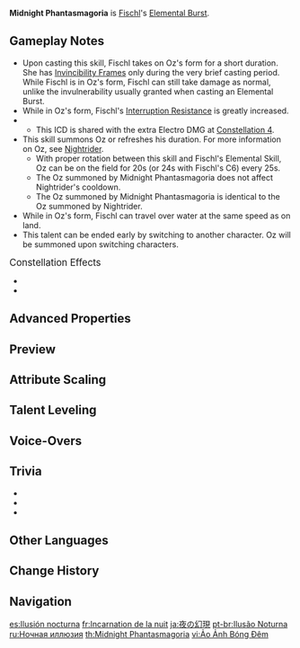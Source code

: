 {{Talent Infobox
|image         = Talent Midnight Phantasmagoria.png
|character     = Fischl
|type          = Elemental Burst
|info          = Summons [[Oz]] to spread his twin wings of twilight and defend Fischl.<br>Has the following properties during the ability's [[duration]]:<ul><!--
--><li>Fischl takes on Oz's form, greatly increasing her [[Movement Speed]].</li><!--
--><li>Strikes nearby opponents with lightning, dealing {{Color|Electro DMG}} to opponents she comes into contact with. Each opponent can only be struck once.</li><!--
--><li>Once this ability's effects end, Oz will remain on the battlefield and attack his Prinzessin's foes. If Oz is already on the field, then this will reset the duration of his presence.</li><!--
--></ul>
|energyCost    = 60
|CD            = 15s
|attr1         = Falling Thunder DMG
|value1        = 208–468%
|utility1      = Movement SPD
|utility2      = Duration Reset
|utility3      = Interruption Resistance
|utility4      = Water Traversing
|scale_att1    = ATK
}}
{{Description|"...In the hordes of beasts that follow the cursed blood, only Prince Nachtraben, who bore witness to the extinction of thousand worlds, knows her true greatness. Thus the night wings he spreads are his eternal promise to protect Her Royal Highness."<br>&mdash;Flowers for Princess Fischl (I): End Time Zersetzung.''}}
'''Midnight Phantasmagoria''' is [[Fischl]]'s [[Elemental Burst]].

==Gameplay Notes==
* Upon casting this skill, Fischl takes on Oz's form for a short duration. She has [[Invincibility Frames]] only during the very brief casting period. While Fischl is in Oz's form, Fischl can still take damage as normal, unlike the invulnerability usually granted when casting an Elemental Burst.
* While in Oz's form, Fischl's [[Interruption Resistance]] is greatly increased.
* {{Talent Note|icd|Falling Thunder DMG|5|4}}
** This ICD is shared with the extra Electro DMG at [[Her Pilgrimage of Bleak|Constellation 4]].
* This skill summons Oz or refreshes his duration. For more information on Oz, see [[Nightrider]].
** With proper rotation between this skill and Fischl's Elemental Skill, Oz can be on the field for 20s (or 24s with Fischl's C6) every 25s.
** The Oz summoned by Midnight Phantasmagoria does not affect Nightrider's cooldown.
** The Oz summoned by Midnight Phantasmagoria is identical to the Oz summoned by Nightrider.
* While in Oz's form, Fischl can travel over water at the same speed as on land.
* This talent can be ended early by switching to another character. Oz will be summoned upon switching characters.

;<big>Constellation Effects</big>
* {{Talent Note|constellation|4|Her Pilgrimage of Bleak}}
* {{Talent Note|constellation|5|Against the Fleeing Light}}

==Advanced Properties==
{{Advanced Properties
|title   = Falling Thunder DMG
|gu      = 2U
|icdtag  = Elemental Burst
|icdtype = 5s/4 Hits
|poise   = 150
|impulse = 3
|blunt   = 1

|title2   = Extra AoE DMG (C4)
|gu2      = 2U
|icdtag2  = Elemental Burst
|icdtype2 = 5s/4 Hits
|poise2   = 500
|impulse2 = 2
}}

==Preview==
{{Preview
|file=Midnight Phantasmagoria Preview
}}
{{clr}}

==Attribute Scaling==
{{Talent Scaling
|talentType=Elemental Burst
|levels=14
|order=fallingthunderdmg,cd,energycost
|titles=Falling Thunder DMG (%),CD,Energy Cost
|fallingthunderdmg_1=208
|fallingthunderdmg_2=223.6
|fallingthunderdmg_3=239.2
|fallingthunderdmg_4=260
|fallingthunderdmg_5=275.6
|fallingthunderdmg_6=291.2
|fallingthunderdmg_7=312
|fallingthunderdmg_8=332.8
|fallingthunderdmg_9=353.6
|fallingthunderdmg_10=374.4
|fallingthunderdmg_11=395.2
|fallingthunderdmg_12=416
|fallingthunderdmg_13=442
|fallingthunderdmg_14=468
|cd=15s
|energycost=60
}}

==Talent Leveling==
{{Talent Upgrade|Fischl}}

==Voice-Overs==
{{Talent VO}}

==Trivia==
* {{Talent Note|clap}}
* {{Transclude|Dunkelnacht Sakrament|Glowing Ornaments}}
* {{Transclude|Ein Immernachtstraum|Glowing Ornaments}}

==Other Languages==
{{Other Languages
|en      = Midnight Phantasmagoria
|zhs     = 至夜幻现
|zhs_rm  = Zhìyè Huànxiàn
|zht     = 至夜幻現
|zht_rm  = Zhìyè Huànxiàn
|zh_tl   = Midnight Phantasmagoria
|ja      = 夜の幻現
|ja_rm   = Yoru no Gengen
|ja_tl   = Phantasmagoria of Night
|ko      = 암야의 환상
|ko_rm   = Amya-ui Hwansang
|ko_tl   = Illusion of Dark Night
|es      = Ilusión nocturna
|es_tl   = Nocturnal Illusion
|fr      = Incarnation de la nuit
|fr_tl   = Embodiment of the Night
|ru      = Ночная иллюзия
|ru_tl   = Night Illusion
|th      = Midnight Phantasmagoria
|vi      = Ảo Ảnh Bóng Đêm
|vi_tl   = Shadow Illusion
|de      = Mitternachtstraum
|de_tl   = Midnight's Dream
|id      = Midnight Phantasmagoria
|pt      = Ilusão Noturna
|pt_tl   = 
|tr      = Gece Yanılsaması
|tr_tl   = Night Phantasmagoria
|it      = Fantasmagoria di mezzanotte
|it_tl   = Midnight Phantasmagoria
}}

==Change History==
{{Change History|1.0}}
<!--
==References==
{{Reflist}}
-->
==Navigation==
{{Talent Navbox|Fischl}}

[[es:Ilusión nocturna]]
[[fr:Incarnation de la nuit]]
[[ja:夜の幻現]]
[[pt-br:Ilusão Noturna]]
[[ru:Ночная иллюзия]]
[[th:Midnight Phantasmagoria]]
[[vi:Ảo Ảnh Bóng Đêm]]